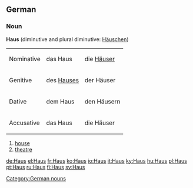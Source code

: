 ==German==
===Noun===
'''Haus''' {{n}} (diminutive and plural diminutive: [[Häuschen]])

{|
|-----
| Nominative || das Haus || die [[Häuser]]
|-----
| Genitive || des [[Hauses]] || der Häuser
|-----
| Dative || dem Haus || den Häusern
|-----
| Accusative || das Haus || die Häuser
|}

# [[house]]
# [[theatre]]

[[Category:German nouns]]

[[de:Haus]]
[[el:Haus]]
[[fr:Haus]]
[[ko:Haus]]
[[io:Haus]]
[[it:Haus]]
[[ky:Haus]]
[[hu:Haus]]
[[pl:Haus]]
[[pt:Haus]]
[[ru:Haus]]
[[fi:Haus]]
[[sv:Haus]]